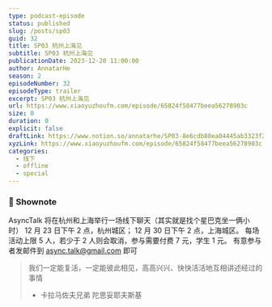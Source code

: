 ```yaml
---
type: podcast-episode
status: published
slug: /posts/sp03
guid: 32
title: SP03 杭州上海见
subtitle: SP03 杭州上海见
publicationDate: 2023-12-20 11:00:00
author: AnnatarHe
season: 2
episodeNumber: 32
episodeType: trailer
excerpt: SP03 杭州上海见
url: https://www.xiaoyuzhoufm.com/episode/65824f58477beea56278903c
size: 0
duration: 0
explicit: false
draftLink: https://www.notion.so/annatarhe/SP03-8e6cdb80ea04445ab3323f27f05fc325?pvs=4
xyzLink: https://www.xiaoyuzhoufm.com/episode/65824f58477beea56278903c
categories:
  - 线下
  - offline
  - special
---
```


### 📕 Shownote

AsyncTalk 将在杭州和上海举行一场线下聊天（其实就是找个星巴克坐一俩小时）
12 月 23 日下午 2 点，杭州城区；
12 月 30 日下午 2 点，上海城区。
每场活动上限 5 人，若少于 2 人则会取消，参与需要付费 7 元，学生 1 元。
有意参与者发邮件到 [async.talk@gmail.com](mailto:async.talk@gmail.com) 即可

> 我们一定能复活，一定能彼此相见，高高兴兴、快快活活地互相讲述经过的事情
> - 卡拉马佐夫兄弟 陀思妥耶夫斯基